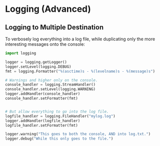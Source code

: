 # Logging (Advanced)

## Logging to Multiple Destination

To verbosely log everything into a log file, while duplicating only the more interesting messages onto the console:


```python
import logging

logger = logging.getLogger()
logger.setLevel(logging.DEBUG)
fmt = logging.Formatter("%(asctime)s - %(levelname)s - %(message)s")

# Warnings and higher only on the console.
console_handler = logging.StreamHandler()
console_handler.setLevel(logging.WARNING)
logger.addHandler(console_handler)
console_handler.setFormatter(fmt)


# But allow everything to go into the log file.
logfile_handler = logging.FileHandler("mylog.log")
logger.addHandler(logfile_handler)
logfile_handler.setFormatter(fmt)

logger.warning("This goes to both the console, AND into log.txt.")
logger.debug("While this only goes to the file.")
```